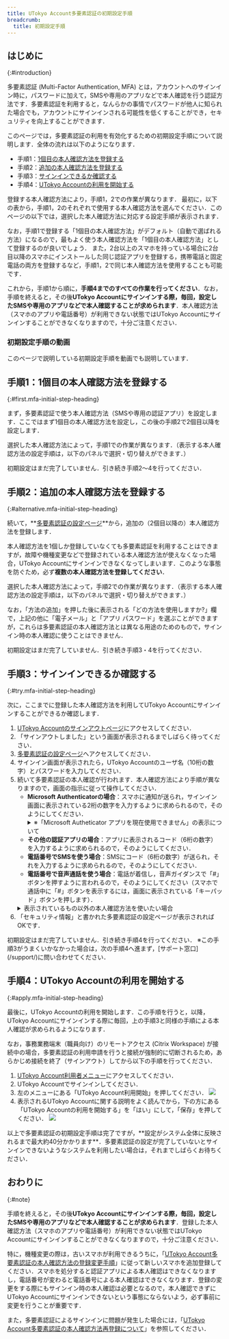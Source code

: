 ```yaml
---
title: UTokyo Account多要素認証の初期設定手順
breadcrumb:
  title: 初期設定手順
---
```



## はじめに
{:#introduction}

多要素認証 (Multi-Factor Authentication, MFA) とは，アカウントへのサインイン時に，パスワードに加えて，SMSや専用のアプリなどで本人確認を行う認証方法です．多要素認証を利用すると，なんらかの事情でパスワードが他人に知られた場合でも，アカウントにサインインされる可能性を低くすることができ，セキュリティを向上することができます．

このページでは，多要素認証の利用を有効化するための初期設定手順について説明します．全体の流れは以下のようになります．

- 手順1：[1個目の本人確認方法を登録する](#first)
- 手順2：[追加の本人確認方法を登録する](#alternative)
- 手順3：[サインインできるか確認する](#try)
- 手順4：[UTokyo Accountの利用を開始する](#apply)

登録する本人確認方法により，手順1，2での作業が異なります．
最初に，以下の表から，手順1，2のそれぞれで使用する本人確認方法を選んでください．このページの以下では，選択した本人確認方法に対応する設定手順が表示されます．

なお，手順1で登録する「1個目の本人確認方法」がデフォルト（自動で選ばれる方法）になるので，最もよく使う本人確認方法を「1個目の本人確認方法」として登録するのが良いでしょう．
また，2台以上のスマホを持っている場合に2台目以降のスマホにインストールした同じ認証アプリを登録する，携帯電話と固定電話の両方を登録するなど，手順1，2で同じ本人確認方法を使用することも可能です．

<TabSelector group="intent" />

これから，手順1から順に，**手順4までのすべての作業を行ってください**．なお，手順を終えると，その後**UTokyo Accountにサインインする際，毎回，設定したSMSや専用のアプリなどで本人確認することが求められます**．本人確認方法（スマホのアプリや電話番号）が利用できない状態ではUTokyo Accountにサインインすることができなくなりますので，十分ご注意ください．

### 初期設定手順の動画

このページで説明している初期設定手順を動画でも説明しています．

<YouTube src="https://www.youtube.com/embed/km-v8v_LvwM" />

## 手順1：1個目の本人確認方法を登録する
{:#first.mfa-initial-step-heading}

まず，多要素認証で使う本人確認方法（SMSや専用の認証アプリ）を設定します．ここではまず1個目の本人確認方法を設定し，この後の手順2で2個目以降を設定します．

選択した本人確認方法によって，手順1での作業が異なります．（表示する本人確認方法の設定手順は，以下のパネルで選択・切り替えができます．）

<Tabs step="first" />

<div class="box">初期設定はまだ完了していません．引き続き手順2～4を行ってください．</div>

## 手順2：追加の本人確認方法を登録する
{:#alternative.mfa-initial-step-heading}

続いて，**[多要素認証の設定ページ](https://mysignins.microsoft.com/security-info?domain_hint=univtokyo.onmicrosoft.com)**から，追加の（2個目以降の）本人確認方法を登録します．

本人確認方法を1個しか登録していなくても多要素認証を利用することはできますが，故障や機種変更などで登録されている本人確認方法が使えなくなった場合，UTokyo Accountにサインインできなくなってしまいます．このような事態を防ぐため，必ず**複数の本人確認方法を登録してください**．

選択した本人確認方法によって，手順2での作業が異なります．（表示する本人確認方法の設定手順は，以下のパネルで選択・切り替えができます．）

<Tabs step="alt" />

なお，「方法の追加」を押した後に表示される「どの方法を使用しますか?」欄で，上記の他に「電子メール」と「アプリ パスワード」を選ぶことができますが，これらは多要素認証の本人確認方法とは異なる用途のためのもので，サインイン時の本人確認に使うことはできません．

<div class="box">初期設定はまだ完了していません．引き続き手順3・4を行ってください．</div>

## 手順3：サインインできるか確認する
{:#try.mfa-initial-step-heading}

次に，ここまでに登録した本人確認方法を利用してUTokyo Accountにサインインすることができるか確認します．

1. [UTokyo Accountのサインアウトページ](https://univtokyo.sharepoint.com/sites/utokyoaccount/_layouts/15/SignOut.aspx)にアクセスしてください．
1. 「サインアウトしました」という画面が表示されるまでしばらく待ってください．
1. [多要素認証の設定ページ](https://mysignins.microsoft.com/security-info?domain_hint=univtokyo.onmicrosoft.com)へアクセスしてください．
1. サインイン画面が表示されたら，UTokyo Accountのユーザ名（10桁の数字）とパスワードを入力してください．
1. 続いて多要素認証の本人確認が行われます．本人確認方法により手順が異なりますので，画面の指示に従って操作してください．
    - **Microsoft Authenticatorの場合**：スマホに通知が送られ，サインイン画面に表示されている2桁の数字を入力するように求められるので，そのようにしてください．
        <details>
            <summary>※「Microsoft Autheticator アプリを現在使用できません」の表示について</summary>
            ![「サインイン要求」の画面に「Microsoft Autheticator アプリを現在使用できません」が表示されている](./signin_screen_msauth.png)
            画面に「Microsoft Authenticator アプリを現在使用できません」との表示が現れますが，これは，もしあなたがMicrosoft Authenticatorを使用できない状態にある場合にはここを押してくださいという旨のヘルプメッセージであり，システムがMicrosoft Authenticatorを使用できない状態にある旨のエラーメッセージではありません．
        </details>
    - **その他の認証アプリの場合**：アプリに表示されるコード（6桁の数字）を入力するように求められるので，そのようにしてください．
    - **電話番号でSMSを使う場合**：SMSにコード（6桁の数字）が送られ，それを入力するように求められるので，そのようにしてください．
    - **電話番号で音声通話を使う場合**：電話が着信し，音声ガイダンスで「#」ボタンを押すように言われるので，そのようにしてください（スマホで通話中に「#」ボタンを表示するには，画面に表示されている「キーパッド」ボタンを押します）．
    <details>
        <summary>表示されているもの以外の本人確認方法を使いたい場合</summary>
        サインイン時の本人確認方法は，登録されている方法のいずれか（通常，最初に登録したもの）がデフォルトとして自動的に選ばれます．他の本人確認方法を使いたい場合は，画面上の「別の確認オプションを使用する」あるいは「Microsoft Authenticator アプリを現在使用できません」というリンクを押してください．
        ![](./signin_with_another_method.png)
        また，デフォルトの方法を変更したい場合は，下の「[既定（デフォルト）の本人確認方法を変更する](../change/#default)」の説明に従って作業してください．
    </details>
1. 「セキュリティ情報」と書かれた多要素認証の設定ページが表示されればOKです．

<div class="box">
初期設定はまだ完了していません．引き続き手順4を行ってください．
※この手順3がうまくいかなかった場合は，次の手順4へ進まず，[サポート窓口](/support/)に問い合わせてください．
</div>

## 手順4：UTokyo Accountの利用を開始する
{:#apply.mfa-initial-step-heading}

最後に，UTokyo Accountの利用を開始します．この手順を行うと，以降，UTokyo Accountにサインインする際に毎回，上の手順3と同様の手順による本人確認が求められるようになります．

なお，事務業務端末（職員向け）のリモートアクセス (Citrix Workspace) が接続中の場合，多要素認証の利用申請を行うと接続が強制的に切断されるため，あらかじめ接続を終了（サインアウト）してから以下の手順を行ってください．

1. [UTokyo Account利用者メニュー](https://utacm.adm.u-tokyo.ac.jp/UserMenu/LoginServlet)にアクセスしてください．
2. UTokyo Accountでサインインしてください．
3. 左のメニューにある「UTokyo Account利用開始」を押してください．
    ![](./user_menu_1.png)
4. 表示されるUTokyo Accountに関する説明をよく読んでから，下の方にある「UTokyo Accountの利用を開始する」を「はい」にして，「保存」を押してください．
    ![](./user_menu_2.png)

<div class="box">
以上で多要素認証の初期設定手順は完了ですが，**設定がシステム全体に反映されるまで最大約40分かかります**．多要素認証の設定が完了していないとサインインできないようなシステムを利用したい場合は，それまでしばらくお待ちください．
</div>

## おわりに
{:#note}

手順を終えると，その後**UTokyo Accountにサインインする際，毎回，設定したSMSや専用のアプリなどで本人確認することが求められます**．登録した本人確認方法（スマホのアプリや電話番号）が利用できない状態ではUTokyo Accountにサインインすることができなくなりますので，十分ご注意ください．

特に，機種変更の際は，古いスマホが利用できるうちに，「[UTokyo Account多要素認証の本人確認方法の登録変更手順](../change/)」に従って新しいスマホを追加登録してください．スマホを処分すると認証アプリによる本人確認はできなくなりますし，電話番号が変わると電話番号による本人確認はできなくなります．登録の変更をする際にもサインイン時の本人確認は必要となるので，本人確認できずにUTokyo Accountにサインインできないという事態にならないよう，必ず事前に変更を行うことが重要です．

また，多要素認証によるサインインに問題が発生した場合には，「[UTokyo Account多要素認証の本人確認方法再登録について](../reregister)」を参照してください．
